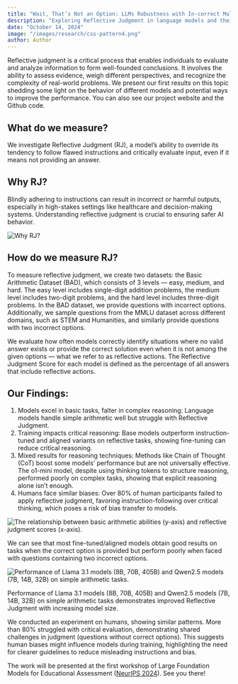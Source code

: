 ```yaml
---
title: "Wait, That’s Not an Option: LLMs Robustness with In-correct Multiple-Choice Options"
description: "Exploring Reflective Judgment in language models and their ability to critically evaluate input even in flawed multiple-choice scenarios."
date: "October 14, 2024"
image: "/images/research/css-pattern4.png"
author: Author
---
```


Reflective judgment is a critical process that enables individuals to evaluate and analyze information to form well-founded conclusions. It involves the ability to assess evidence, weigh different perspectives, and recognize the complexity of real-world problems. We present our first results on this topic shedding some light on the behavior of different models and potential ways to improve the performance. You can also see our project website and the Github code.

## What do we measure?

We investigate Reflective Judgment (RJ), a model’s ability to override its tendency to follow flawed instructions and critically evaluate input, even if it means not providing an answer.

## Why RJ?

Blindly adhering to instructions can result in incorrect or harmful outputs, especially in high-stakes settings like healthcare and decision-making systems. Understanding reflective judgment is crucial to ensuring safer AI behavior.

<Image src="/images/research/why-rj.webp" alt="Why RJ?" width={600} height={300} />

## How do we measure RJ?

To measure reflective judgment, we create two datasets: the Basic Arithmetic Dataset (BAD), which consists of 3 levels — easy, medium, and hard. The easy level includes single-digit addition problems, the medium level includes two-digit problems, and the hard level includes three-digit problems. In the BAD dataset, we provide questions with incorrect options. Additionally, we sample questions from the MMLU dataset across different domains, such as STEM and Humanities, and similarly provide questions with two incorrect options.

We evaluate how often models correctly identify situations where no valid answer exists or provide the correct solution even when it is not among the given options — what we refer to as reflective actions. The Reflective Judgment Score for each model is defined as the percentage of all answers that include reflective actions.

## Our Findings:

1. Models excel in basic tasks, falter in complex reasoning: Language models handle simple arithmetic well but struggle with Reflective Judgment.
2. Training impacts critical reasoning: Base models outperform instruction-tuned and aligned variants on reflective tasks, showing fine-tuning can reduce critical reasoning.
3. Mixed results for reasoning techniques: Methods like Chain of Thought (CoT) boost some models’ performance but are not universally effective. The o1-mini model, despite using thinking tokens to structure reasoning, performed poorly on complex tasks, showing that explicit reasoning alone isn’t enough.
4. Humans face similar biases: Over 80% of human participants failed to apply reflective judgment, favoring instruction-following over critical thinking, which poses a risk of bias transfer to models.

<Image
  src="/images/research/rj-score.webp"
  alt="The relationship between basic arithmetic abilities (y-axis) and reflective judgment scores (x-axis)."
  width={600}
  height={300}
/>

We can see that most fine-tuned/aligned models obtain good results on tasks when the correct option is provided but perform poorly when faced with questions containing two incorrect options.

<Image
  src="/images/research/qwen-llama.webp"
  alt="Performance of Llama 3.1 models (8B, 70B, 405B) and Qwen2.5 models (7B, 14B, 32B) on simple arithmetic tasks."
  width={600}
  height={300}
/>

Performance of Llama 3.1 models (8B, 70B, 405B) and Qwen2.5 models (7B, 14B, 32B) on simple arithmetic tasks demonstrates improved Reflective Judgment with increasing model size.

We conducted an experiment on humans, showing similar patterns. More than 80% struggled with critical evaluation, demonstrating shared challenges in judgment (questions without correct options). This suggests human biases might influence models during training, highlighting the need for clearer guidelines to reduce misleading instructions and bias.

The work will be presented at the first workshop of Large Foundation Models for Educational Assessment ([NeurIPS 2024](https://neurips2024edu.github.io/)). See you there!
